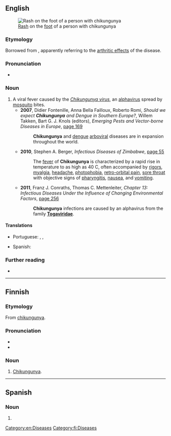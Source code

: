 ==English==
[[File:2012-01-09 Chikungunya on the left feet at The Philippines.jpeg|right|thumb|[[Rash]] on the [[foot]] of a person with chikungunya]]

===Etymology===
Borrowed from {{bor|en|kde|chikungunya||that which bends up}}, apparently referring to the [[arthrosis|arthritic effects]] of the disease.

===Pronunciation===
* {{IPA|/tʃɪkʊŋˈɡʊnjə/|/ˌtʃɪkənˈɡʌnjə/|lang=en}}

===Noun===
{{en-noun|-}}

# A viral fever caused by the ''[[Chikungunya virus]]'', an [[alphavirus]] spread by [[mosquito]] bites.
#* '''2007''', Didier Fontenille, Anna Bella Failloux, Roberto Romi, ''Should we expect '''Chikungunya''' and Dengue in Southern Europe?'', Willem Takken, Bart G. J. Knols (editors), ''Emerging Pests and Vector-borne Diseases in Europe'', [http://books.google.com.au/books?id=BEs_2o58GSkC&pg=PA169&dq=%22chikungunya%22%7C%22chikungunyas%22&hl=en&sa=X&ei=tj1iU7rnJoX28QWkv4GYBQ&redir_esc=y#v=onepage&q=%22chikungunya%22%7C%22chikungunyas%22&f=false page 169]
#*: '''Chikungunya''' and [[dengue]] [[arbovirus|arboviral]] diseases are in expansion throughout the world.
#* '''2010''', Stephen A. Berger, ''Infectious Diseases of Zimbabwe'', [http://books.google.com.au/books?id=SmofSKBd1iUC&pg=PA55&dq=%22chikungunya%22%7C%22chikungunyas%22&hl=en&sa=X&ei=tj1iU7rnJoX28QWkv4GYBQ&redir_esc=y#v=onepage&q=%22chikungunya%22%7C%22chikungunyas%22&f=false page 55]
#*: The [[fever]] of '''Chikungunya''' is characterized by a rapid rise in temperature to as high as 40 C, often accompanied by [[rigor]]s, [[myalgia]], [[headache]], [[photophobia]], [[retro-orbital pain]], [[sore throat]] with objective signs of [[pharyngitis]], [[nausea]], and [[vomit]]ing.
#* '''2011''', Franz J. Conraths, Thomas C. Mettenleiter, ''Chapter 13: Infectious Diseases Under the Influence of Changing Environmental Factors'', [http://books.google.com.au/books?id=IFy_KhR2D78C&pg=PA256&dq=%22chikungunya%22%7C%22chikungunyas%22&hl=en&sa=X&ei=tj1iU7rnJoX28QWkv4GYBQ&redir_esc=y#v=onepage&q=%22chikungunya%22%7C%22chikungunyas%22&f=false page 256]
#*: '''Chikungunya''' infections are caused by an alphavirus from the family '''[[Togaviridae]]'''.

====Translations====
{{trans-top|a viral fever caused by an alphavirus spread by mosquito bites}}
* Portuguese: {{t+|pt|chicungunha|m}}, {{t|pt|febre chicungunha|f}}, {{t+|pt|catolotolo|m}}
{{trans-mid}}
* Spanish: {{t|es|chikunguña|f}}
{{trans-bottom}}

===Further reading===
* {{pedia}}

[[Category:en:Diseases]]

----

==Finnish==
{{wikipedia|lang=fi}}

===Etymology===
From {{etyl|en|fi}} [[chikungunya#English|chikungunya]].

===Pronunciation===
* {{fi-IPA|tšikuŋgunja}}
* {{hyphenation|chi|kun|gun|ya|lang=fi}}

===Noun===
{{fi-noun}}

# [[chikungunya#English|Chikungunya]].

[[Category:fi:Diseases]]

----

==Spanish==

===Noun===
{{es-noun|f}}

# {{l|en|chikungunya}}